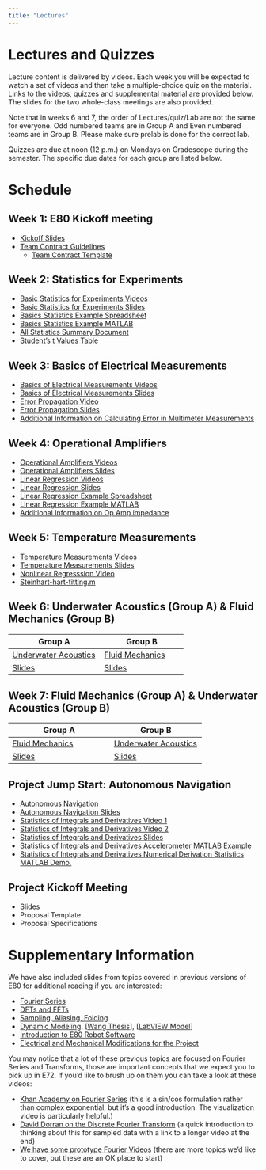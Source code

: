 ```yaml
---
title: "Lectures"
---
```


# Lectures and Quizzes

Lecture content is delivered by videos.
Each week you will be expected to watch a set of videos and then take a multiple-choice quiz on the material.
Links to the videos, quizzes and supplemental material are provided below.
The slides for the two whole-class meetings are also provided.

Note that in weeks 6 and 7, the order of Lectures/quiz/Lab are not the same for everyone. Odd numbered teams are in Group A and Even numbered teams are in Group B.
Please make sure prelab is done for the correct lab.

Quizzes are due at noon (12 p.m.) on Mondays on Gradescope during the semester.
The specific due dates for each group are listed below.

# Schedule

## Week 1: E80 Kickoff meeting

- [Kickoff Slides](../presentation/kickoff/kickoff-presentation.qmd)
- [Team Contract Guidelines](../presentation/kickoff/team-contract-guidelines.qmd)
  - [Team Contract Template](../presentation/kickoff/team-contract-template.qmd)

## Week 2: Statistics for Experiments

- [Basic Statistics for Experiments Videos](https://www.youtube.com/watch?v=ywIUp9uNmY8&list=PLDA3QBjykWVxlOIHkdFEiuaXp-02mt8VI)
- [Basic Statistics for Experiments Slides](/lectures/SLIDES_20180718_01_IntroAndBasics.pdf)
- [Basics Statistics Example Spreadsheet](https://docs.google.com/spreadsheets/d/1vX6A31pxA10KfnWXvVotVhlXlFhyXyB6btyzb5Xk4xo/edit?usp=sharing)
- [Basics Statistics Example MATLAB](https://drive.google.com/open?id=1g59Dyz9PjarGOT66BUw4t11QvD0FXfd_)
- [All Statistics Summary Document](https://drive.google.com/open?id=1vHS10FuGOs_IwQG8Uzs9UoeD4REUTOl4)
- [Student's t Values Table](https://drive.google.com/open?id=1dIRZvSaYBFEqbXAem_nys0N5lmKA2c1V)

## Week 3: Basics of Electrical Measurements
- [Basics of Electrical Measurements Videos](https://www.youtube.com/playlist?list=PLDA3QBjykWVyDDmjCt-UFhZb8Ok0Ajfby)
- [Basics of Electrical Measurements Slides](https://drive.google.com/file/d/1-4SoZdgNXmHkrtf45DcGWNuDbROOCEW9/view?usp=sharing)
- [Error Propagation Video](https://www.youtube.com/watch?v=DiOs64kzSQw)
- [Error Propagation Slides](/lectures/SLIDES_20180718_01_ErrorPropagation.pdf)
- [Additional Information on Calculating Error in Multimeter Measurements](https://www.designworldonline.com/how-to-determine-digital-multimeter-accuracy/)

## Week 4: Operational Amplifiers
- [Operational Amplifiers Videos](https://www.youtube.com/playlist?list=PLDA3QBjykWVwctzkMzqvbLcZr3iyS85Hu)
- [Operational Amplifiers Slides](https://drive.google.com/drive/folders/1j97hAUQ1RnWEw6dwOQ7hg6TDK5-3Y0pe?usp=sharing)
- [Linear Regression Videos](https://www.youtube.com/watch?v=HsZhQyhg0tk&list=PLDA3QBjykWVxfuWGJPkS_O1xrhW9txOKt&index=1)
- [Linear Regression Slides](/lectures/SLIDES_20180720_01_Linear_Regression.pdf)
- [Linear Regression Example Spreadsheet](https://drive.google.com/open?id=1DUaiPw9Wgt_O8O7Mq5RMC3HpRIXVWgbr) 
- [Linear Regression Example MATLAB](https://drive.google.com/open?id=1eOS0lIQpyriTde-x_eN0lET-ya3I51Si)
- [Additional Information on Op Amp impedance](https://www.electronics-notes.com/articles/analogue_circuits/operational-amplifier-op-amp/input-impedance.php)

## Week 5: Temperature Measurements
- [Temperature Measurements Videos](https://www.youtube.com/playlist?list=PLDA3QBjykWVycTireTaEG8Fim4GnFEBpz)
- [Temperature Measurements Slides](https://drive.google.com/drive/folders/1xC09jM35sX2pIvMsqE0E8lO8F7CKePlt?usp=sharing)
- [Nonlinear Regresssion Video](https://www.youtube.com/watch?v=aE4W-JYnGgQ)
- [Steinhart-hart-fitting.m](https://drive.google.com/open?id=19N-lH7GH1XP0PHImxZM9N5_MRfb8FWuX)


## Week 6: Underwater Acoustics (Group A) & Fluid Mechanics (Group B)
| Group A | Group B|
|---------|--------|
| [Underwater Acoustics](https://www.youtube.com/playlist?list=PLDA3QBjykWVxF4HfyhYxnD4eD31wZkSvq) | [Fluid Mechanics](https://www.youtube.com/playlist?list=PLDA3QBjykWVxFbfz1bAygXNHX5IJ4_vRi) |
| [Slides](https://drive.google.com/drive/folders/1wlyxBH7Qco0LvU1Riqz3nqfAVviCSh8Q?usp=sharing) | [Slides](https://drive.google.com/open?id=1FSzWEEap-6UiNJplJt5-_KHzOAAomzfk) |

## Week 7: Fluid Mechanics (Group A) & Underwater Acoustics (Group B)
| Group A | Group B|
|---------|--------|
| [Fluid Mechanics](https://www.youtube.com/playlist?list=PLDA3QBjykWVxFbfz1bAygXNHX5IJ4_vRi) | [Underwater Acoustics](https://www.youtube.com/playlist?list=PLDA3QBjykWVxF4HfyhYxnD4eD31wZkSvq) | 
| [Slides](https://drive.google.com/open?id=1FSzWEEap-6UiNJplJt5-_KHzOAAomzfk) | [Slides](https://drive.google.com/drive/folders/1wlyxBH7Qco0LvU1Riqz3nqfAVviCSh8Q?usp=sharing) |

## Project Jump Start: Autonomous Navigation
- [Autonomous Navigation](https://www.youtube.com/playlist?list=PLDA3QBjykWVw9UDHYpLBnloHrAwpZyTbb)
- [Autonomous Navigation Slides](https://drive.google.com/drive/folders/1yCA0z3uEAt4LO61vuYCOluFFPgQTbqYP?usp=sharing)
- [Statistics of Integrals and Derivatives Video 1](https://www.youtube.com/watch?v=_0AcGK7asfM)
- [Statistics of Integrals and Derivatives Video 2](https://www.youtube.com/watch?v=ej9O5ncO1iw)
- [Statistics of Integrals and Derivatives Slides](/lectures/SLIDES20190117_01_TimeSeriesErrors.pdf)
- [Statistics of Integrals and Derivatives Accelerometer MATLAB Example](https://drive.google.com/open?id=1-jiIeGnTGc0ZuzfWS1xRK-mnt1NesF_Q)
- [Statistics of Integrals and Derivatives Numerical Derivation Statistics MATLAB Demo.](https://drive.google.com/open?id=1uA-uhLO4cLXOAFCiALvTtgRjT2nDUVXY)


## Project Kickoff Meeting
- Slides
- Proposal Template
- Proposal Specifications

# Supplementary Information
We have also included slides from topics covered in previous versions of E80 for additional reading if you are interested:

- [Fourier Series](https://drive.google.com/open?id=13HKwMvY7HrnMlP7yxZ-RZcRPDnSwaXov)
- [DFTs and FFTs](https://drive.google.com/open?id=1e0OLo6uCw93evjV2mPyVCebRI_B46eTQ)
- [Sampling, Aliasing, Folding](https://drive.google.com/open?id=1_lF1ZG382AHKLyA6_Bf0VBN1UHlD-eh_)
- [ Dynamic Modeling](https://drive.google.com/open?id=1HM1sUSPzXYWta1Jq0z2ShTsH48vl-295), [[Wang Thesis](https://drive.google.com/open?id=1LOth9W0bl4DNe2W_82wve_ImHHN_F4E2)], [[LabVIEW Model](https://drive.google.com/open?id=1fRpKLNxEBib_75muxPtMDq93WI87ORbK)]
- [Introduction to E80 Robot Software](https://drive.google.com/open?id=1iZiWU3SrHjz8JaDDIr9f0q_rbZuiqgIt)
- [Electrical and Mechanical Modifications for the Project](https://drive.google.com/open?id=15Fxa2cCJTmTctiDUJQCwhMFjNa4Zfk8-)

You may notice that a lot of these previous topics are focused on Fourier Series and Transforms, those are important concepts that we expect you to pick up in E72.
If you'd like to brush up on them you can take a look at these videos:

- [Khan Academy on Fourier Series](https://www.khanacademy.org/science/electrical-engineering/ee-signals#ee-fourier-series) (this is a sin/cos formulation rather than complex exponential, but it's a good introduction.  The visualization video is particularly helpful.)
- [David Dorran on the Discrete Fourier Transform](https://www.youtube.com/watch?v=h6QJLx22zrE) (a quick introduction to thinking about this for sampled data with a link to a longer video at the end)
- [We have some prototype Fourier Videos](https://www.youtube.com/playlist?list=PLDA3QBjykWVxmUZvHMy7Qc9i1rltPq9IV) (there are more topics we'd like to cover, but these are an OK place to start)

